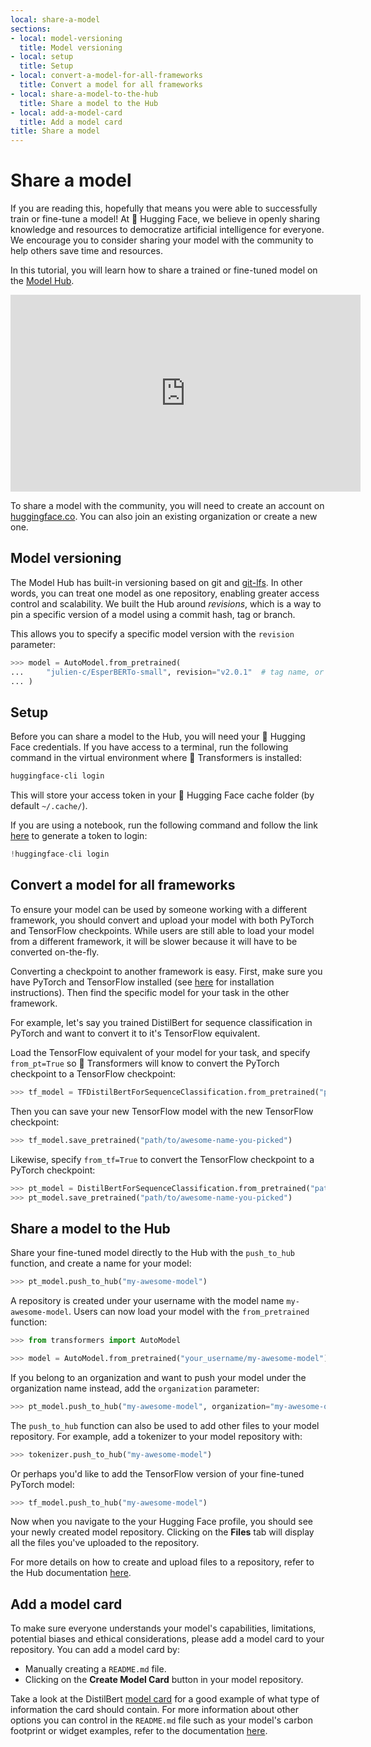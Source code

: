 ```yaml
---
local: share-a-model
sections:
- local: model-versioning
  title: Model versioning
- local: setup
  title: Setup
- local: convert-a-model-for-all-frameworks
  title: Convert a model for all frameworks
- local: share-a-model-to-the-hub
  title: Share a model to the Hub
- local: add-a-model-card
  title: Add a model card
title: Share a model
---
```

<script>
</script>
<!--Copyright 2020 The HuggingFace Team. All rights reserved.

Licensed under the Apache License, Version 2.0 (the "License"); you may not use this file except in compliance with
the License. You may obtain a copy of the License at

http://www.apache.org/licenses/LICENSE-2.0

Unless required by applicable law or agreed to in writing, software distributed under the License is distributed on
an "AS IS" BASIS, WITHOUT WARRANTIES OR CONDITIONS OF ANY KIND, either express or implied. See the License for the
specific language governing permissions and limitations under the License.
-->

<h1 id="share-a-model">Share a model</h1>

If you are reading this, hopefully that means you were able to successfully train or fine-tune a model! At 🤗 Hugging Face, we believe in openly sharing knowledge and resources to democratize artificial intelligence for everyone. We encourage you to consider sharing your model with the community to help others save time and resources.

In this tutorial, you will learn how to share a trained or fine-tuned model on the [Model Hub](https://huggingface.co/models).

<iframe width="560" height="315" src="https://www.youtube.com/embed/XvSGPZFEjDY" title="YouTube video player"
frameborder="0" allow="accelerometer; autoplay; clipboard-write; encrypted-media; gyroscope;
picture-in-picture" allowfullscreen></iframe>

<Tip>

To share a model with the community, you will need to create an account on [huggingface.co](https://huggingface.co/join). You can also join an existing organization or create a new one.

</Tip>

<h2 id="model-versioning">Model versioning</h2>

The Model Hub has built-in versioning based on git and [git-lfs](https://git-lfs.github.com/). In other words, you can treat one model as one repository, enabling greater access control and scalability. We built the Hub around *revisions*, which is a way to pin a specific version of a model using a commit hash, tag or branch.

This allows you to specify a specific model version with the `revision` parameter:

```py
>>> model = AutoModel.from_pretrained(
...     "julien-c/EsperBERTo-small", revision="v2.0.1"  # tag name, or branch name, or commit hash
... )
```

<h2 id="setup">Setup</h2>

Before you can share a model to the Hub, you will need your 🤗 Hugging Face credentials. If you have access to a terminal, run the following command in the virtual environment where 🤗 Transformers is installed:

```bash
huggingface-cli login
```

This will store your access token in your 🤗 Hugging Face cache folder (by default `~/.cache/`).

If you are using a notebook, run the following command and follow the link [here](https://huggingface.co/settings/token) to generate a token to login:

```py
!huggingface-cli login
```

<h2 id="convert-a-model-for-all-frameworks">Convert a model for all frameworks</h2>

To ensure your model can be used by someone working with a different framework, you should convert and upload your model with both PyTorch and TensorFlow checkpoints. While users are still able to load your model from a different framework, it will be slower because it will have to be converted on-the-fly. 

Converting a checkpoint to another framework is easy. First, make sure you have PyTorch and TensorFlow installed (see [here](installation) for installation instructions). Then find the specific model for your task in the other framework. 

For example, let's say you trained DistilBert for sequence classification in PyTorch and want to convert it to it's TensorFlow equivalent.

Load the TensorFlow equivalent of your model for your task, and specify `from_pt=True` so 🤗 Transformers will know to convert the PyTorch checkpoint to a TensorFlow checkpoint:

```py
>>> tf_model = TFDistilBertForSequenceClassification.from_pretrained("path/to/awesome-name-you-picked", from_pt=True)
```

Then you can save your new TensorFlow model with the new TensorFlow checkpoint:

```py
>>> tf_model.save_pretrained("path/to/awesome-name-you-picked")
```

Likewise, specify `from_tf=True` to convert the TensorFlow checkpoint to a PyTorch checkpoint:

```py
>>> pt_model = DistilBertForSequenceClassification.from_pretrained("path/to/awesome-name-you-picked", from_tf=True)
>>> pt_model.save_pretrained("path/to/awesome-name-you-picked")
```

<h2 id="share-a-model-to-the-hub">Share a model to the Hub</h2>

<Youtube id="Z1-XMy-GNLQ"/>

Share your fine-tuned model directly to the Hub with the `push_to_hub` function, and create a name for your model:

```py
>>> pt_model.push_to_hub("my-awesome-model")
```

A repository is created under your username with the model name `my-awesome-model`. Users can now load your model with the `from_pretrained` function:

```py
>>> from transformers import AutoModel

>>> model = AutoModel.from_pretrained("your_username/my-awesome-model")
```

If you belong to an organization and want to push your model under the organization name instead, add the `organization` parameter:

```py
>>> pt_model.push_to_hub("my-awesome-model", organization="my-awesome-org")
```

The `push_to_hub` function can also be used to add other files to your model repository. For example, add a tokenizer to your model repository with:

```py
>>> tokenizer.push_to_hub("my-awesome-model")
```

Or perhaps you'd like to add the TensorFlow version of your fine-tuned PyTorch model:

```py
>>> tf_model.push_to_hub("my-awesome-model")
```

Now when you navigate to the your Hugging Face profile, you should see your newly created model repository. Clicking on the **Files** tab will display all the files you've uploaded to the repository.

For more details on how to create and upload files to a repository, refer to the Hub documentation [here](https://huggingface.co/docs/hub/how-to-upstream).

<h2 id="add-a-model-card">Add a model card</h2>

To make sure everyone understands your model's capabilities, limitations, potential biases and ethical considerations, please add a model card to your repository. You can add a model card by:

* Manually creating a `README.md` file.
* Clicking on the **Create Model Card** button in your model repository.

Take a look at the DistilBert [model card](https://huggingface.co/distilbert-base-uncased) for a good example of what type of information the card should contain. For more information about other options you can control in the `README.md` file such as your model's carbon footprint or widget examples, refer to the documentation [here](https://huggingface.co/docs/hub/model-repos).
